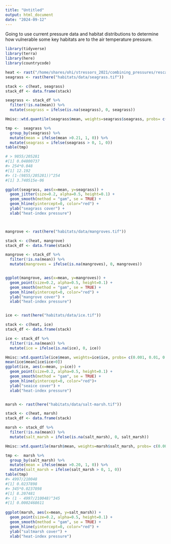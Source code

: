 ```yaml
---
title: "Untitled"
output: html_document
date: "2024-09-12"
---
```


Going to use current pressure data and habitat distributions to determine how vulnerable some key habitats are to the air temperature pressure.

```r
library(tidyverse)
library(terra)
library(here)
library(countrycode)

```

```r
heat <- rast("/home/shares/ohi/stressors_2021/combining_pressures/rescaled_pressures/air-heat-index_ssp245_current.tif")
seagrass <- rast(here("habitats/data/seagrass.tif"))

stack <- c(heat, seagrass)
stack_df <- data.frame(stack)

seagrass <- stack_df %>%
  filter(!is.na(mean)) %>%
  mutate(seagrass = ifelse(is.na(seagrass), 0, seagrass))

Hmisc::wtd.quantile(seagrass$mean, weights=seagrass$seagrass, probs= c(0.001, 0.01, 0.1, 0.5, 0.90, 0.99, 0.999))

tmp <-  seagrass %>%
  group_by(seagrass) %>%
  mutate(mean = ifelse(mean >0.21, 1, 0)) %>%
  mutate(seagrass = ifelse(seagrass > 0, 1, 0)) 
table(tmp)

# > 9855/205281
#[1] 0.04800737
#> 254*0.048
#[1] 12.192
#> (1-(9855/205281))^254
#[1] 3.740515e-06

ggplot(seagrass, aes(x=mean, y=seagrass)) +
  geom_jitter(size=0.2, alpha=0.5, height=0.1) +
  geom_smooth(method = "gam", se = TRUE) + 
  geom_hline(yintercept=0, color="red") + 
  ylab("seagrass cover") +
  xlab("heat-index pressure")



mangrove <- rast(here("habitats/data/mangroves.tif"))

stack <- c(heat, mangrove)
stack_df <- data.frame(stack)

mangrove <- stack_df %>%
  filter(!is.na(mean)) %>%
  mutate(mangroves = ifelse(is.na(mangroves), 0, mangroves))


ggplot(mangrove, aes(x=mean, y=mangroves)) +
  geom_point(size=0.2, alpha=0.5, height=0.1) +
  geom_smooth(method = "gam", se = TRUE) + 
  geom_hline(yintercept=0, color="red") + 
  ylab("mangrove cover") +
  xlab("heat-index pressure")


ice <- rast(here("habitats/data/ice.tif"))

stack <- c(heat, ice)
stack_df <- data.frame(stack)

ice <- stack_df %>%
  filter(!is.na(mean)) %>%
  mutate(ice = ifelse(is.na(ice), 0, ice))

Hmisc::wtd.quantile(ice$mean, weights=ice$ice, probs= c(0.001, 0.01, 0.1, 0.5, 0.90, 0.99, 0.999))
mean(ice$mean[ice$ice>0])
ggplot(ice, aes(x=mean, y=ice)) +
  geom_point(size=0.2, alpha=0.5, height=0.1) +
  geom_smooth(method = "gam", se = TRUE) + 
  geom_hline(yintercept=0, color="red")+ 
  ylab("seaice cover") +
  xlab("heat-index pressure")


marsh <- rast(here("habitats/data/salt-marsh.tif"))

stack <- c(heat, marsh)
stack_df <- data.frame(stack)

marsh <- stack_df %>%
  filter(!is.na(mean)) %>%
  mutate(salt_marsh = ifelse(is.na(salt_marsh), 0, salt_marsh))

Hmisc::wtd.quantile(marsh$mean, weights=marsh$salt_marsh, probs= c(0.001, 0.01, 0.1, 0.5, 0.90, 0.99, 0.999))

tmp <-  marsh %>%
  group_by(salt_marsh) %>%
  mutate(mean = ifelse(mean >0.20, 1, 0)) %>%
  mutate(salt_marsh = ifelse(salt_marsh > 0, 1, 0)) 
table(tmp)
#> 4997/210048
#[1] 0.0237898
#> 345*0.0237898
#[1] 8.207481
#> (1 - 4997/210048)^345
#[1] 0.0002468611
 
ggplot(marsh, aes(x=mean, y=salt_marsh)) +
  geom_point(size=0.2, alpha=0.5, height=0.1) +
  geom_smooth(method = "gam", se = TRUE) + 
  geom_hline(yintercept=0, color="red") + 
  ylab("saltmarsh cover") +
  xlab("heat-index pressure")

```